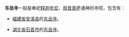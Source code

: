 '''东岳寺'''一般是奉祀[[释迦牟尼|释迦牟尼]]、[[观音菩萨|观音菩萨]]诸神的寺院，包含有：

* [[福建省|福建省]][[安溪县|安溪县]]的[[东岳寺_(安溪)|东岳寺]]。

* [[湖北省|湖北省]][[石首市|石首市]]的[[东岳寺_(石首)|东岳寺]]。

{{disambig|D|Cat=三字佛寺消歧義}}